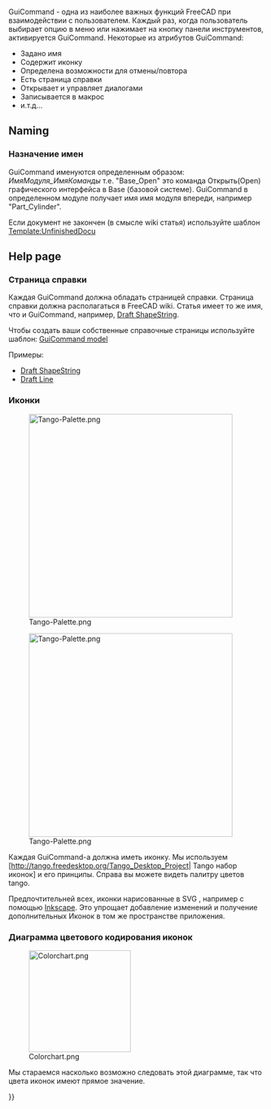 <languages/>
{{TOCright}}

<div class="mw-translate-fuzzy">
GuiCommand - одна из наиболее важных функций FreeCAD
при взаимодействии с пользователем. Каждый раз, когда пользователь
выбирает опцию в меню или нажимает на кнопку панели инструментов, активируется GuiCommand. Некоторые из атрибутов GuiCommand:
* Задано имя
* Содержит иконку
* Определена возможности для отмены/повтора
* Есть страница справки
* Открывает и управляет диалогами
* Записывается в макрос
* и.т.д...
</div>

== Naming ==

<div class="mw-translate-fuzzy">
=== Назначение имен ===
GuiCommand именуются определенным образом: ''ИмяМодуля_ИмяКоманды''
т.е. "Base_Open" это команда Открыть(Open) графического интерфейса в Base (базовой системе).
GuiCommand в определенном модуле получает имя имя модуля впереди, например "Part_Cylinder".
</div> 

<div class="mw-translate-fuzzy">
Если документ не закончен (в смысле wiki статья) используйте шаблон [[Template:UnfinishedDocu]]
</div>

== Help page ==

<div class="mw-translate-fuzzy">
=== Страница справки ===
Каждая GuiCommand должна обладать страницей справки. Страница справки должна располагаться в FreeCAD wiki. Статья имеет то же имя, что и GuiCommand, например, [[Draft ShapeString]].
</div>

<div class="mw-translate-fuzzy">
Чтобы создать ваши собственные справочные страницы используйте шаблон:
[[GuiCommand model]]
</div>

<div class="mw-translate-fuzzy">
Примеры:
* [[Draft ShapeString]]
* [[Draft Line]]
</div>

<div class="mw-translate-fuzzy">
=== Иконки ===
[[Image:Tango-Palette.png|400px|right]]
</div>

[[Image:Tango-Palette.png|400px|right]]

<div class="mw-translate-fuzzy">
Каждая GuiCommand-а должна иметь иконку. Мы используем [http://tango.freedesktop.org/Tango_Desktop_Project| Tango набор иконок] и его принципы. Справа вы можете видеть палитру цветов tango.
</div> 

<div class="mw-translate-fuzzy">
Предпочтительней всех, иконки нарисованные в SVG , например с помощью [http://inkscape.org Inkscape]. 
Это упрощает добавление изменений и получение дополнительных Иконок в том же пространстве приложения.
</div>

===Диаграмма цветового кодирования иконок===

[[Image:Colorchart.png|200px]]

Мы стараемся насколько возможно следовать этой диаграмме, так что цвета иконок имеют прямое значение.


{{Powerdocnavi{{#translation:}}}}